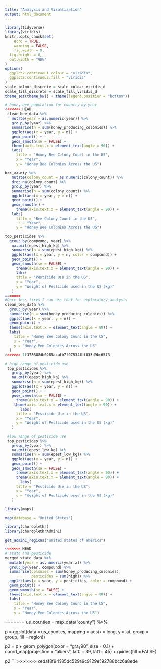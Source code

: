```yaml
---
title: "Analysis and Visualization"
output: html_document
---
```


```r

library(tidyverse)
library(viridis)
knitr::opts_chunk$set(
	echo = TRUE,
	warning = FALSE,
	fig.width = 8, 
  fig.height = 6,
  out.width = "90%"
)
options(
  ggplot2.continuous.colour = "viridis",
  ggplot2.continuous.fill = "viridis"
)
scale_colour_discrete = scale_colour_viridis_d
scale_fill_discrete = scale_fill_viridis_d
theme_set(theme_bw() + theme(legend.position = "bottom"))

```


```r
# honey bee population for country by year
<<<<<<< HEAD
 clean_bee_data %>%
   mutate(year = as.numeric(year)) %>%
   group_by(year) %>%
   summarise(n = sum(honey_producing_colonies)) %>%
   ggplot(aes(x = year, y = n)) + 
   geom_point() + 
   geom_smooth(se = FALSE) +
   theme(axis.text.x = element_text(angle = 90)) +
   labs(
     title = "Honey Bee Colony Count in the US",
     x = "Year",
     y = "Honey Bee Colonies Across the US")
```

```r
bee_county %>%
   mutate(colony_count = as.numeric(colony_count)) %>%
   drop_na(colony_count) %>%
   group_by(year) %>%
   summarise(n = sum(colony_count)) %>%
   ggplot(aes(x = year, y = n)) + 
   geom_point() + 
   geom_smooth() +
     theme(axis.text.x = element_text(angle = 90)) +
   labs(
     title = "Bee Colony Count in the US",
      x = "Year",
     y = "Honey Bee Colonies Across the US")
```

```r
top_pesticides %>%
  group_by(compound, year) %>%
   na.omit(epest_high_kg) %>%
   summarise(n = sum(epest_high_kg)) %>%
   ggplot(aes(x = year, y = n, color = compound)) + 
   geom_point() + 
   geom_smooth(se = FALSE) +
     theme(axis.text.x = element_text(angle = 90)) +
     labs(
     title = "Pesticide Use in the US",
     x = "Year",
     y = "Weight of Pesticide used in the US (kg)"
   )
=======
#Once tess fixes I can use that for exploratory analysis
clean_bee_data %>%
  group_by(year) %>%
  summarise(n = sum(honey_producing_colonies)) %>%
  ggplot(aes(x = year, y = n)) + 
  geom_point() + 
  theme(axis.text.x = element_text(angle = 90)) +
  labs(
    title = "Honey Bee Colony Count in the US",
    x = "Year",
    y = "Honey Bee Colonies Across the US"
  )
>>>>>>> 1f378808db0285acafb7f975341bf033d9be6573
```

```r
# high range of pesticide use
 top_pesticides %>%
   group_by(year) %>%
   na.omit(epest_high_kg) %>%
   summarise(n = sum(epest_high_kg)) %>%
   ggplot(aes(x = year, y = n)) + 
   geom_point() + 
   geom_smooth(se = FALSE) +
     theme(axis.text.x = element_text(angle = 90)) +
    theme(axis.text.x = element_text(angle = 90)) +
       labs(
     title = "Pesticide Use in the US",
     x = "Year",
     y = "Weight of Pesticide used in the US (kg)"
   )

 #low range of pesticide use
 top_pesticides %>%
   group_by(year) %>%
   na.omit(epest_low_kg) %>%
   summarise(n = sum(epest_low_kg)) %>%
   ggplot(aes(x = year, y = n)) + 
   geom_point() + 
   geom_smooth(se = FALSE) +
     theme(axis.text.x = element_text(angle = 90)) +
     theme(axis.text.x = element_text(angle = 90)) +
       labs(
     title = "Pesticide Use in the US",
     x = "Year",
     y = "Weight of Pesticide used in the US (kg)"
   )
```


```r
library(maps)

map(database = "United States")

```

```r
library(choroplethr)
library(choroplethrAdmin1)

get_admin1_regions("united states of america")

```

```r
<<<<<<< HEAD
# state and pesticide
merged_state_data %>%
  mutate(year = as.numeric(year.x)) %>%
  group_by(year, compound) %>%
  summarise(colonies = sum(honey_producing_colonies), 
            pesticides = sum(high)) %>%
  ggplot(aes(x = year, y = pesticides, color = compound) + 
  geom_point() + 
  geom_smooth(se = FALSE) +
  theme(axis.text.x = element_text(angle = 90)) +
  labs(
    title = "Honey Bee Colony Count in the US",
    x = "Year",
    y = "Honey Bee Colonies Across the US")
```

=======
us_counties = map_data("county") %>%
  

p =   ggplot(data = us_counties,
            mapping = aes(x = long, y = lat,
                          group = group, fill = region))

p2 = p + geom_polygon(color = "gray90", size = 0.1) +
    coord_map(projection = "albers", lat0 = 39, lat1 = 45) +
    guides(fill = FALSE)

p2
```
>>>>>>> cedaf8f94585dc529a9c9129e592788bc26a8ede
